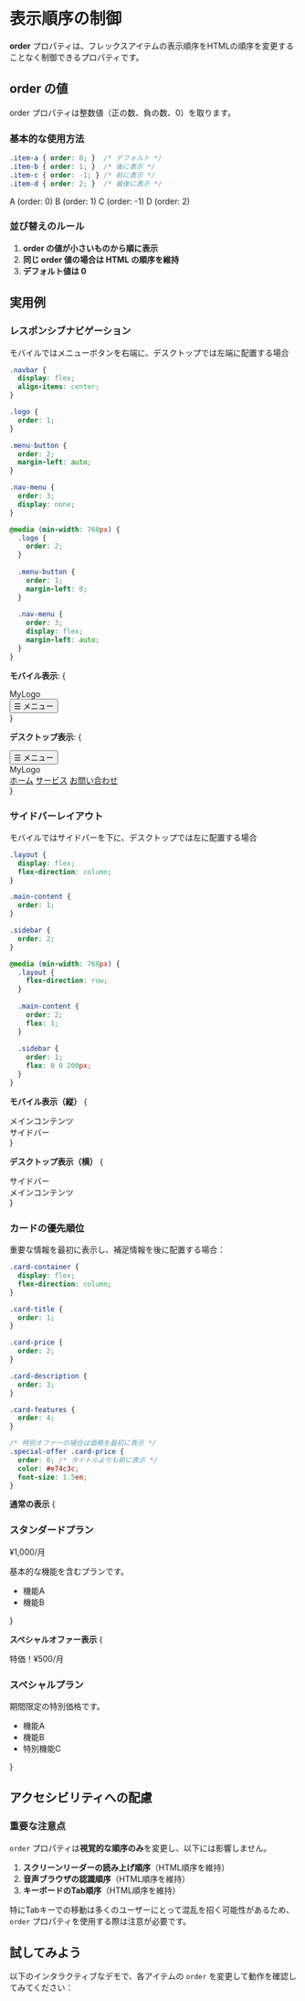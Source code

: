 
# 表示順序の制御

**order** プロパティは、フレックスアイテムの表示順序をHTMLの順序を変更することなく制御できるプロパティです。

## order の値

order プロパティは整数値（正の数、負の数、0）を取ります。

### 基本的な使用方法

```css title="CSS"
.item-a { order: 0; }  /* デフォルト */
.item-b { order: 1; }  /* 後に表示 */
.item-c { order: -1; } /* 前に表示 */
.item-d { order: 2; }  /* 最後に表示 */
```

<FlexContainer>
  <FlexItemFixed style={{ order: 0, backgroundColor: '#cce5ff' }}>A (order: 0)</FlexItemFixed>
  <FlexItemFixed style={{ order: 1, backgroundColor: '#d4edda' }}>B (order: 1)</FlexItemFixed>
  <FlexItemFixed style={{ order: -1, backgroundColor: '#f8d7da' }}>C (order: -1)</FlexItemFixed>
  <FlexItemFixed style={{ order: 2, backgroundColor: '#fff3cd', color: '#333' }}>D (order: 2)</FlexItemFixed>
</FlexContainer>

### 並び替えのルール

1. **order の値が小さいものから順に表示**
2. **同じ order 値の場合は HTML の順序を維持**
3. **デフォルト値は 0**

## 実用例

### レスポンシブナビゲーション

モバイルではメニューボタンを右端に、デスクトップでは左端に配置する場合

```css title="CSS"
.navbar {
  display: flex;
  align-items: center;
}

.logo {
  order: 1;
}

.menu-button {
  order: 2;
  margin-left: auto;
}

.nav-menu {
  order: 3;
  display: none;
}

@media (min-width: 768px) {
  .logo {
    order: 2;
  }
  
  .menu-button {
    order: 1;
    margin-left: 0;
  }
  
  .nav-menu {
    order: 3;
    display: flex;
    margin-left: auto;
  }
}
```

**モバイル表示**:
{
  <div
    class="demo"
    style={{
      display: 'flex',
      alignItems: 'center',
      padding: '10px 20px',
      backgroundColor: '#333',
      color: 'white',
      borderRadius: '8px',
      marginBottom: '10px',
    }}
  >
    <div style={{ order: 1, fontSize: '20px', fontWeight: 'bold' }}>MyLogo</div>
    <button
      style={{
        order: 2,
        marginLeft: 'auto',
        padding: '8px 12px',
        backgroundColor: 'transparent',
        border: '1px solid white',
        color: 'white',
        borderRadius: '4px',
        fontSize: '14px',
      }}
    >
      ☰ メニュー
    </button>
  </div>
}

**デスクトップ表示**:
{
  <div
    style={{
      display: 'flex',
      alignItems: 'center',
      padding: '10px 20px',
      backgroundColor: '#333',
      color: 'white',
      borderRadius: '8px',
    }}
  >
    <button
      style={{
        order: 1,
        marginLeft: 0,
        padding: '8px 12px',
        backgroundColor: 'transparent',
        border: '1px solid white',
        color: 'white',
        borderRadius: '4px',
        fontSize: '14px',
      }}
    >
      ☰ メニュー
    </button>
    <div style={{ order: 2, fontSize: '20px', fontWeight: 'bold', marginLeft: '15px' }}>MyLogo</div>
    <nav
      style={{
        order: 3,
        marginLeft: 'auto',
        display: 'flex',
        gap: '20px',
      }}
    >
      <a href="#" style={{ color: 'white', textDecoration: 'none' }}>ホーム</a>
      <a href="#" style={{ color: 'white', textDecoration: 'none' }}>サービス</a>
      <a href="#" style={{ color: 'white', textDecoration: 'none' }}>お問い合わせ</a>
    </nav>
  </div>
}

### サイドバーレイアウト

モバイルではサイドバーを下に、デスクトップでは左に配置する場合

```css title="CSS"
.layout {
  display: flex;
  flex-direction: column;
}

.main-content {
  order: 1;
}

.sidebar {
  order: 2;
}

@media (min-width: 768px) {
  .layout {
    flex-direction: row;
  }
  
  .main-content {
    order: 2;
    flex: 1;
  }
  
  .sidebar {
    order: 1;
    flex: 0 0 200px;
  }
}
```

**モバイル表示（縦）**
{
<div
  style={{
    display: 'flex',
    flexDirection: 'column',
    height: '200px',
    border: '2px solid #ccc',
    borderRadius: '8px',
    overflow: 'hidden',
    marginBottom: '10px',
    color: 'black',
  }}
>
  <div
    style={{
      order: 1,
      flex: 1,
      padding: '20px',
      backgroundColor: 'white',
      display: 'flex',
      alignItems: 'center',
      justifyContent: 'center',
    }}
  >
    メインコンテンツ
  </div>
  <div
    style={{
      order: 2,
      padding: '15px',
      backgroundColor: '#f8f9fa',
      borderTop: '1px solid #ddd',
      textAlign: 'center',
    }}
  >
    サイドバー
  </div>
</div>
}

**デスクトップ表示（横）**
{
  <div
    style={{
      display: 'flex',
      flexDirection: 'row',
      height: '150px',
      border: '2px solid #ccc',
      borderRadius: '8px',
      overflow: 'hidden',
      color: 'black',
    }}
  >
    <div
      style={{
        order: 1,
        flex: '0 0 150px',
        padding: '15px',
        backgroundColor: '#f8f9fa',
        borderRight: '1px solid #ddd',
        display: 'flex',
        alignItems: 'center',
        justifyContent: 'center',
      }}
    >
      サイドバー
    </div>
    <div
      style={{
        order: 2,
        flex: 1,
        padding: '20px',
        backgroundColor: 'white',
        display: 'flex',
        alignItems: 'center',
        justifyContent: 'center',
      }}
    >
      メインコンテンツ
    </div>
  </div>
}

### カードの優先順位

重要な情報を最初に表示し、補足情報を後に配置する場合：

```css title="CSS"
.card-container {
  display: flex;
  flex-direction: column;
}

.card-title {
  order: 1;
}

.card-price {
  order: 2;
}

.card-description {
  order: 3;
}

.card-features {
  order: 4;
}

/* 特別オファーの場合は価格を最初に表示 */
.special-offer .card-price {
  order: 0; /* タイトルよりも前に表示 */
  color: #e74c3c;
  font-size: 1.5em;
}
```

**通常の表示**
{
  <div
    style={{
      display: 'flex',
      flexDirection: 'column',
      padding: '20px',
      border: '1px solid #ddd',
      borderRadius: '8px',
      backgroundColor: 'white',
      width: '250px',
      marginBottom: '10px',
    }}
  >
    <h3 style={{ order: 1, margin: '0 0 10px 0', fontSize: '18px', color: '#333' }}>
      スタンダードプラン
    </h3>
    <p style={{ order: 2, margin: '0 0 10px 0', fontSize: '20px', fontWeight: 'bold', color: '#007bff' }}>
      ¥1,000/月
    </p>
    <p style={{ order: 3, margin: '0 0 10px 0', color: '#666', fontSize: '14px' }}>
      基本的な機能を含むプランです。
    </p>
    <ul style={{ order: 4, margin: 0, paddingLeft: '20px', color: '#666', fontSize: '13px' }}>
      <li>機能A</li>
      <li>機能B</li>
    </ul>
  </div>
}

**スペシャルオファー表示**
{
  <div
    style={{
      display: 'flex',
      flexDirection: 'column',
      padding: '20px',
      border: '2px solid #e74c3c',
      borderRadius: '8px',
      backgroundColor: 'white',
      width: '250px',
    }}
  >
    <p style={{ order: 0, margin: '0 0 10px 0', fontSize: '24px', fontWeight: 'bold', color: '#e74c3c' }}>
      特価！¥500/月
    </p>
    <h3 style={{ order: 1, margin: '0 0 10px 0', fontSize: '18px', color: '#333' }}>
      スペシャルプラン
    </h3>
    <p style={{ order: 3, margin: '0 0 10px 0', color: '#666', fontSize: '14px' }}>
      期間限定の特別価格です。
    </p>
    <ul style={{ order: 4, margin: 0, paddingLeft: '20px', color: '#666', fontSize: '13px' }}>
      <li>機能A</li>
      <li>機能B</li>
      <li>特別機能C</li>
    </ul>
  </div>
}

## アクセシビリティへの配慮

### 重要な注意点

`order` プロパティは**視覚的な順序のみ**を変更し、以下には影響しません。

1. **スクリーンリーダーの読み上げ順序**（HTML順序を維持）
2. **音声ブラウザの認識順序**（HTML順序を維持）
3. **キーボードのTab順序**（HTML順序を維持）

特にTabキーでの移動は多くのユーザーにとって混乱を招く可能性があるため、`order` プロパティを使用する際は注意が必要です。

## 試してみよう

以下のインタラクティブなデモで、各アイテムの `order` を変更して動作を確認してみてください：

<OrderDemo />